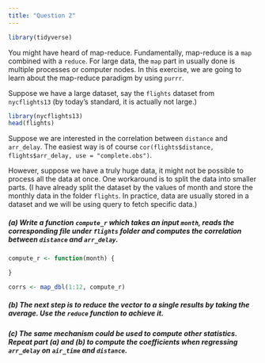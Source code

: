 ```yaml
---
title: "Question 2"
---
```



```r
library(tidyverse)
```

You might have heard of map-reduce. Fundamentally, map-reduce is a `map` combined with a `reduce`.
For large data, the `map` part in usually done is multiple processes or computer nodes.
In this exercise, we are going to learn about the map-reduce paradigm by using `purrr`.


Suppose we have a large dataset, say the `flights` dataset from `nycflights13` (by today's standard, it is actually not large.)

```r
library(nycflights13)
head(flights)
```

Suppose we are interested in the correlation between `distance` and `arr_delay`. The easiest way is of course `cor(flights$distance, flights$arr_delay, use = "complete.obs")`.

However, suppose we have a truly huge data, it might not be possible to process all the data at once. One workaround is to split the data into smaller parts. (I have already split the dataset by the values of month and store the monthly data in the folder `flights`. In practice, data are usually stored in a dataset and we will be using query to fetch specific data.)


##### (a) Write a function `compute_r` which takes an input `month`, reads the corresponding file under `flights` folder and computes the correlation between `distance` and `arr_delay`.

```r
compute_r <- function(month) {

}
```

```r
corrs <- map_dbl(1:12, compute_r)
```

##### (b) The next step is to reduce the vector to a single results by taking the average. Use the `reduce` function to achieve it.




##### (c) The same mechanism could be used to compute other statistics. Repeat part (a) and (b) to compute the coefficients when regressing `arr_delay` on `air_time` and `distance`.

